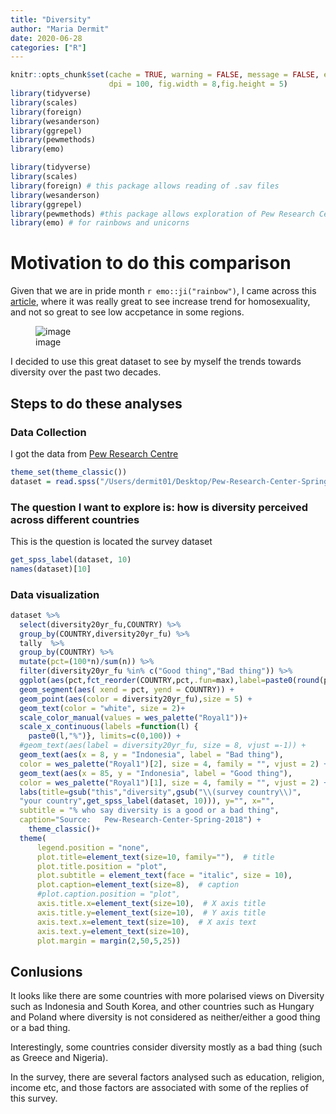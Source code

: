 ```yaml
---
title: "Diversity"
author: "Maria Dermit"
date: 2020-06-28
categories: ["R"]
---
```


```r
knitr::opts_chunk$set(cache = TRUE, warning = FALSE, message = FALSE, echo=TRUE, 
                      dpi = 100, fig.width = 8,fig.height = 5)
library(tidyverse)
library(scales)
library(foreign)
library(wesanderson)
library(ggrepel)
library(pewmethods)
library(emo)

```

```r
library(tidyverse)
library(scales)
library(foreign) # this package allows reading of .sav files
library(wesanderson)
library(ggrepel)
library(pewmethods) #this package allows exploration of Pew Research Center survey data
library(emo) # for rainbows and unicorns
```

# Motivation to do this comparison
Given that we are in pride month `r emo::ji("rainbow")`, I came across this   [article](Thttps://www.pewresearch.org/global/2020/06/25/global-divide-on-homosexuality-persists/), where it was really great to see increase trend for homosexuality, and not so great to see low accpetance in some regions. 

![image](https://raw.githubusercontent.com/demar01/blog/master/static/img/PG_2020.06.25_Global-Views-Homosexuality_0-01.png)


I decided to use this great dataset to see by myself the trends towards diversity over the past two decades.

## Steps to do these analyses
### Data Collection
I got the data from [Pew Research Centre](https://www.pewresearch.org/global/datasets/) 

```r
theme_set(theme_classic())
dataset = read.spss("/Users/dermit01/Desktop/Pew-Research-Center-Spring-2018-Global-Attitudes-Survey (1)/Pew Research Global Attitudes Spring 2018 Dataset WEB FINAL.sav", to.data.frame=TRUE)

```


### The question I want to explore is: how is diversity perceived across different countries
This is the question is located the survey dataset
```r
get_spss_label(dataset, 10)
names(dataset)[10]
```

### Data visualization
```r
dataset %>% 
  select(diversity20yr_fu,COUNTRY) %>% 
  group_by(COUNTRY,diversity20yr_fu) %>% 
  tally  %>%
  group_by(COUNTRY) %>%
  mutate(pct=(100*n)/sum(n)) %>% 
  filter(diversity20yr_fu %in% c("Good thing","Bad thing")) %>% 
  ggplot(aes(pct,fct_reorder(COUNTRY,pct,.fun=max),label=paste0(round(pct, 0), "%"))) +
  geom_segment(aes( xend = pct, yend = COUNTRY)) +
  geom_point(aes(color = diversity20yr_fu),size = 5) +
  geom_text(color = "white", size = 2)+
  scale_color_manual(values = wes_palette("Royal1"))+
  scale_x_continuous(labels =function(l) {
    paste0(l,"%")}, limits=c(0,100)) +
  #geom_text(aes(label = diversity20yr_fu, size = 8, vjust =-1)) +
  geom_text(aes(x = 8, y = "Indonesia", label = "Bad thing"), 
  color = wes_palette("Royal1")[2], size = 4, family = "", vjust = 2) +
  geom_text(aes(x = 85, y = "Indonesia", label = "Good thing"),
  color = wes_palette("Royal1")[1], size = 4, family = "", vjust = 2) +
  labs(title=gsub("this","diversity",gsub("\\(survey country\\)",
  "your country",get_spss_label(dataset, 10))), y="", x="",
  subtitle = "% who say diversity is a good or a bad thing",
  caption="Source:   Pew-Research-Center-Spring-2018") +
    theme_classic()+
  theme(
      legend.position = "none",
      plot.title=element_text(size=10, family=""),  # title
      plot.title.position = "plot",
      plot.subtitle = element_text(face = "italic", size = 10),
      plot.caption=element_text(size=8),  # caption
      #plot.caption.position = "plot",
      axis.title.x=element_text(size=10),  # X axis title
      axis.title.y=element_text(size=10),  # Y axis title
      axis.text.x=element_text(size=10),  # X axis text
      axis.text.y=element_text(size=10),
      plot.margin = margin(2,50,5,25)) 

```

## Conlusions
It looks like there are some countries with more polarised views on Diversity such as Indonesia and South Korea, and other countries such as Hungary and Poland where diversity is not considered as neither/either a good thing or a bad thing. 

Interestingly, some countries consider diversity mostly as a bad thing (such as Greece and Nigeria).

In the survey, there are several factors analysed such as education, religion, income etc, and those factors are associated with some of the replies of this survey.  

